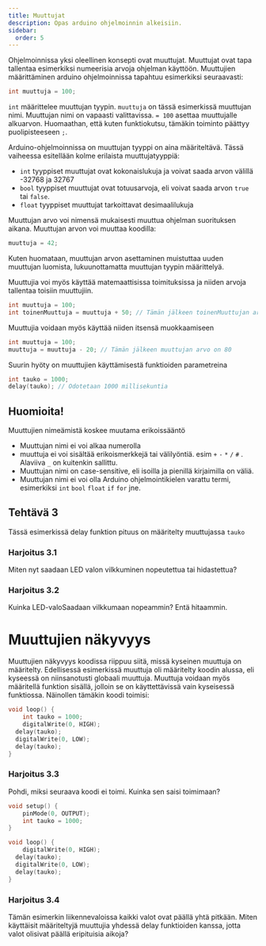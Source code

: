 ```yaml
---
title: Muuttujat
description: Opas arduino ohjelmoinnin alkeisiin.
sidebar:
  order: 5
---
```


Ohjelmoinnissa yksi oleellinen konsepti ovat muuttujat. Muuttujat ovat tapa tallentaa esimerkiksi numeerisia arvoja ohjelman käyttöön. Muuttujien määrittäminen arduino ohjelmoinnissa tapahtuu esimerkiksi seuraavasti:

```c
int muuttuja = 100;
```

`int` määrittelee muuttujan tyypin. `muuttuja`  on tässä esimerkissä muuttujan nimi. Muuttujan nimi on vapaasti valittavissa. `= 100` asettaa muuttujalle alkuarvon. Huomaathan, että kuten funktiokutsu, tämäkin toiminto päättyy puolipisteeseen `;`.

Arduino-ohjelmoinnissa on muuttujan tyyppi on aina määriteltävä. Tässä vaiheessa esitellään kolme erilaista muuttujatyyppiä:

- `int`  tyyppiset muuttujat ovat kokonaislukuja ja voivat saada arvon välillä -32768 ja 32767
- `bool`  tyyppiset muuttujat ovat totuusarvoja, eli voivat saada arvon `true` tai `false`.
- `float` tyyppiset muuttujat tarkoittavat desimaalilukuja

Muuttujan arvo voi nimensä mukaisesti muuttua ohjelman suorituksen aikana. Muuttujan arvon voi muuttaa koodilla:

```c
muuttuja = 42;
```

Kuten huomataan, muuttujan arvon asettaminen muistuttaa uuden muuttujan luomista, lukuunottamatta muuttujan tyypin määrittelyä.

Muuttujia voi myös käyttää matemaattisissa toimituksissa ja niiden arvoja tallentaa toisiin muuttujiin.

```c
int muuttuja = 100;
int toinenMuuttuja = muuttuja + 50; // Tämän jälkeen toinenMuuttujan arvo on 150
```

Muuttujia voidaan myös käyttää niiden itsensä muokkaamiseen

```c
int muuttuja = 100;
muuttuja = muuttuja - 20; // Tämän jälkeen muuttujan arvo on 80
```

Suurin hyöty on muuttujien käyttämisestä funktioiden parametreina

```c
int tauko = 1000;
delay(tauko); // Odotetaan 1000 millisekuntia
```

## Huomioita!

Muuttujien nimeämistä koskee muutama erikoissääntö

- Muuttujan nimi ei voi alkaa numerolla
- muuttuja ei voi sisältää erikoismerkkejä tai välilyöntiä. esim `+` `-` `*` `/` `#` . Alaviiva `_` on kuitenkin sallittu.
- Muuttujan nimi on case-sensitive, eli isoilla ja pienillä kirjaimilla on väliä.
- Muuttujan nimi ei voi olla Arduino ohjelmointikielen varattu termi, esimerkiksi `int` `bool` `float` `if` `for`  jne.

## Tehtävä 3

Tässä esimerkissä delay funktion pituus on määritelty muuttujassa `tauko`

<LinkCard title="Tehtävä 3" href="https://wokwi.com/projects/401578519885705217" target="_blank" rel="noopener noreferrer" />

### Harjoitus 3.1

Miten nyt saadaan LED valon vilkkuminen nopeutettua tai hidastettua?

### Harjoitus 3.2

Kuinka LED-valoSaadaan vilkkumaan nopeammin? Entä hitaammin.

# Muuttujien näkyvyys

Muuttujien näkyvyys koodissa riippuu siitä, missä kyseinen muuttuja on määritelty. Edellisessä esimerkissä muuttuja oli määritelty koodin alussa, eli kyseessä on niinsanotusti globaali muuttuja. Muuttuja voidaan myös määritellä funktion sisällä, jolloin se on käyttettävissä vain kyseisessä funktiossa. Näinollen tämäkin koodi toimisi:

```c
void loop() {
	int tauko = 1000;
	digitalWrite(0, HIGH);
  delay(tauko);
  digitalWrite(0, LOW);
  delay(tauko);
}
```

### Harjoitus 3.3

Pohdi, miksi seuraava koodi ei toimi. Kuinka sen saisi toimimaan?

```c
void setup() {
	pinMode(0, OUTPUT);
	int tauko = 1000;
}

void loop() {
	digitalWrite(0, HIGH);
  delay(tauko);
  digitalWrite(0, LOW);
  delay(tauko);
}
```

### Harjoitus 3.4

Tämän esimerkin liikennevaloissa kaikki valot ovat päällä yhtä pitkään. Miten käyttäisit määriteltyjä muuttujia yhdessä delay funktioiden kanssa, jotta valot olisivat päällä eripituisia aikoja?

<LinkCard title="Harjoitus 3.4" href="https://wokwi.com/projects/405997287258007553" target="_blank" rel="noopener noreferrer" />
